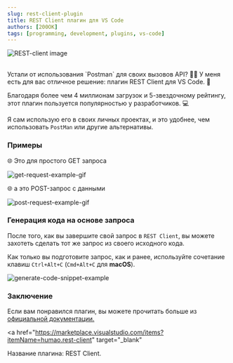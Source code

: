 ```yaml
---
slug: rest-client-plugin
title: REST Client плагин для VS Code
authors: [200OK]
tags: [programming, development, plugins, vs-code]
---
```


![REST-client image](./rest-client.jpg)

<br />
Устали от использования `Postman` для своих вызовов API? 🚫📮 У меня есть для вас
отличное решение: плагин REST Client для VS Code. 🚀

Благодаря более чем 4 миллионам загрузок и 5-звездочному рейтингу, этот плагин пользуется популярностью у разработчиков. 💻

Я сам использую его в своих личных проектах, и это удобнее, чем использовать `PostMan` или другие альтернативы.

### Примеры

🌐 Это для простого GET запроса

![get-request-example-gif](https://raw.githubusercontent.com/Huachao/vscode-restclient/master/images/response.gif)

🌐 а это POST-запрос с данными

![post-request-example-gif](https://raw.githubusercontent.com/Huachao/vscode-restclient/master/images/usage.gif)

### Генерация кода на основе запроса

После того, как вы завершите свой запрос в `REST Client`, вы можете захотеть сделать тот же запрос из своего исходного кода.

Как только вы подготовите запрос, как и ранее, используйте сочетание клавиш `Ctrl+Alt+C` (`Cmd+Alt+C` для **macOS**).

![generate-code-snippet-example](https://raw.githubusercontent.com/Huachao/vscode-restclient/master/images/code-snippet.gif)

### Заключение

Если вам понравился плагин, вы можете прочитать больше из <a href="https://marketplace.visualstudio.com/items?itemName=humao.rest-client" target="_blank">официальной документации.</a>

<a
  href="https://marketplace.visualstudio.com/items?itemName=humao.rest-client"
  target="_blank"
>
  Название плагина: REST Client.
</a>
